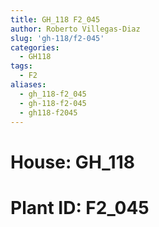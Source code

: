 ```yaml
---
title: GH_118 F2_045
author: Roberto Villegas-Diaz
slug: 'gh-118/f2-045'
categories:
  - GH118
tags:
  - F2
aliases:
  - gh_118-f2_045
  - gh-118-f2-045
  - gh118-f2045
---
```


# **House**: GH_118
# **Plant ID**: F2_045
